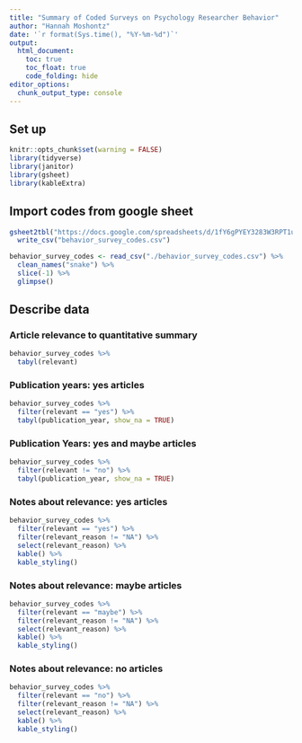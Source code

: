 ```yaml
---
title: "Summary of Coded Surveys on Psychology Researcher Behavior"
author: "Hannah Moshontz"
date: '`r format(Sys.time(), "%Y-%m-%d")`'
output:
  html_document:
    toc: true
    toc_float: true
    code_folding: hide
editor_options: 
  chunk_output_type: console
---
```


## Set up
```r
knitr::opts_chunk$set(warning = FALSE)
library(tidyverse)
library(janitor)
library(gsheet)
library(kableExtra)
```

## Import codes from google sheet
```r
gsheet2tbl("https://docs.google.com/spreadsheets/d/1fY6gPYEY3283W3RPT1u5DmMwuAc-mFZoDdfUb4vcvEI/edit#gid=0") %>%
  write_csv("behavior_survey_codes.csv")

behavior_survey_codes <- read_csv("./behavior_survey_codes.csv") %>%
  clean_names("snake") %>%
  slice(-1) %>%
  glimpse()
```

## Describe data 

### Article relevance to quantitative summary
```r
behavior_survey_codes %>%
  tabyl(relevant)
```

### Publication years: yes articles
```r
behavior_survey_codes %>% 
  filter(relevant == "yes") %>% 
  tabyl(publication_year, show_na = TRUE)
```

### Publication Years: yes and maybe articles
```r
behavior_survey_codes %>% 
  filter(relevant != "no") %>% 
  tabyl(publication_year, show_na = TRUE)
```

### Notes about relevance: yes articles
```r
behavior_survey_codes %>% 
  filter(relevant == "yes") %>% 
  filter(relevant_reason != "NA") %>% 
  select(relevant_reason) %>% 
  kable() %>% 
  kable_styling()
```

### Notes about relevance: maybe articles
```r
behavior_survey_codes %>% 
  filter(relevant == "maybe") %>% 
  filter(relevant_reason != "NA") %>% 
  select(relevant_reason) %>% 
  kable() %>% 
  kable_styling()
```

### Notes about relevance: no articles
```r
behavior_survey_codes %>% 
  filter(relevant == "no") %>% 
  filter(relevant_reason != "NA") %>% 
  select(relevant_reason) %>% 
  kable() %>% 
  kable_styling()
```

